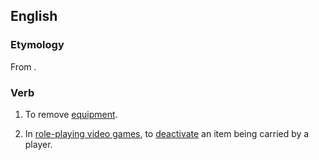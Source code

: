 ==English==

===Etymology===
From {{prefix|un|equip|lang=en}}.

===Verb===
{{en-verb|unequipp}}

# To remove [[equipment]].
# {{label|en|video games}} In [[role-playing video game]]s, to [[deactivate]] an item being carried by a player.